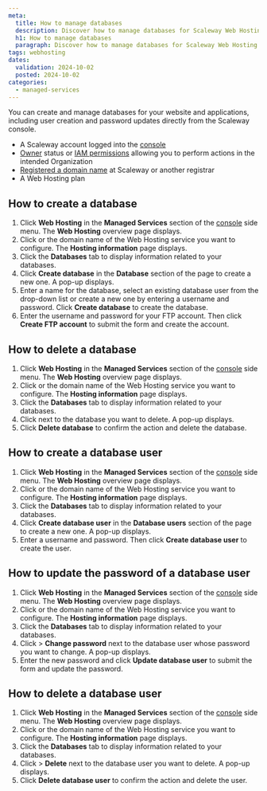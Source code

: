 ```yaml
---
meta:
  title: How to manage databases
  description: Discover how to manage databases for Scaleway Web Hosting plans from the console.
  h1: How to manage databases
  paragraph: Discover how to manage databases for Scaleway Web Hosting plans from the console.
tags: webhosting
dates:
  validation: 2024-10-02
  posted: 2024-10-02
categories:
  - managed-services
---
```


You can create and manage databases for your website and applications, including user creation and password updates directly from the Scaleway console.


<Macro id="requirements" />

- A Scaleway account logged into the [console](https://console.scaleway.com)
- [Owner](/identity-and-access-management/iam/concepts/#owner) status or [IAM permissions](/identity-and-access-management/iam/concepts/#permission) allowing you to perform actions in the intended Organization
- [Registered a domain name](/network/domains-and-dns/how-to/register-internal-domain/) at Scaleway or another registrar
- A Web Hosting plan

## How to create a database

1. Click **Web Hosting** in the **Managed Services** section of the [console](https://console.scaleway.com/) side menu. The **Web Hosting** overview page displays.
2. Click <Icon name="seeMore" /> or the domain name of the Web Hosting service you want to configure. The **Hosting information** page displays.
3. Click the **Databases** tab to display information related to your databases.
4. Click **Create database** in the **Database** section of the page to create a new one. A pop-up displays.
5. Enter a name for the database, select an existing database user from the drop-down list or create a new one by entering a username and password. Click **Create database** to create the database.
5. Enter the username and password for your FTP account. Then click **Create FTP account** to submit the form and create the account.

## How to delete a database

1. Click **Web Hosting** in the **Managed Services** section of the [console](https://console.scaleway.com/) side menu. The **Web Hosting** overview page displays.
2. Click <Icon name="seeMore" /> or the domain name of the Web Hosting service you want to configure. The **Hosting information** page displays.
3. Click the **Databases** tab to display information related to your databases.
4. Click <Icon name="delete" /> next to the database you want to delete. A pop-up displays.
5. Click **Delete database** to confirm the action and delete the database.

## How to create a database user

1. Click **Web Hosting** in the **Managed Services** section of the [console](https://console.scaleway.com/) side menu. The **Web Hosting** overview page displays.
2. Click <Icon name="seeMore" /> or the domain name of the Web Hosting service you want to configure. The **Hosting information** page displays.
3. Click the **Databases** tab to display information related to your databases.
4. Click **Create database user** in the **Database users** section of the page to create a new one. A pop-up displays.
5. Enter a username and password. Then click **Create database user** to create the user.

## How to update the password of a database user

1. Click **Web Hosting** in the **Managed Services** section of the [console](https://console.scaleway.com/) side menu. The **Web Hosting** overview page displays.
2. Click <Icon name="seeMore" /> or the domain name of the Web Hosting service you want to configure. The **Hosting information** page displays.
3. Click the **Databases** tab to display information related to your databases.
4. Click <Icon name="more" /> > **Change password** next to the database user whose password you want to change. A pop-up displays.
5. Enter the new password and click **Update database user** to submit the form and update the password.


## How to delete a database user

1. Click **Web Hosting** in the **Managed Services** section of the [console](https://console.scaleway.com/) side menu. The **Web Hosting** overview page displays.
2. Click <Icon name="seeMore" /> or the domain name of the Web Hosting service you want to configure. The **Hosting information** page displays.
3. Click the **Databases** tab to display information related to your databases.
4. Click <Icon name="more" /> > **Delete** next to the database user you want to delete. A pop-up displays.
5. Click **Delete database user** to confirm the action and delete the user.
